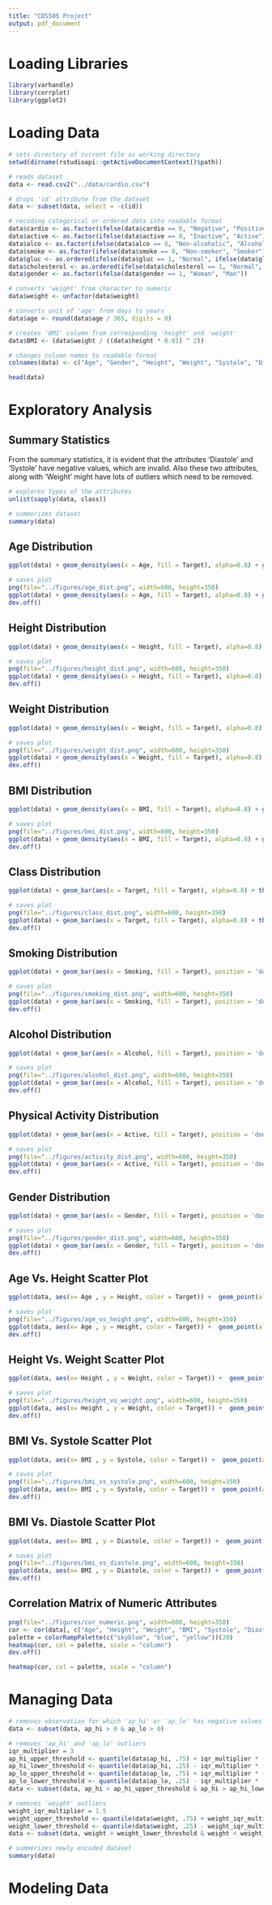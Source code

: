 ```yaml
---
title: "CDS505 Project"
output: pdf_document
---
```


# Loading Libraries

```r
library(varhandle)
library(corrplot)
library(ggplot2)
```

# Loading Data

```r
# sets directory of current file as working directory
setwd(dirname(rstudioapi::getActiveDocumentContext()$path))

# reads dataset
data <- read.csv2("../data/cardio.csv")

# drops 'id' attribute from the dataset
data <- subset(data, select = -c(id))

# recoding categorical or ordered data into readable format
data$cardio <- as.factor(ifelse(data$cardio == 0, "Negative", "Positive"))
data$active <- as.factor(ifelse(data$active == 0, "Inactive", "Active"))
data$alco <- as.factor(ifelse(data$alco == 0, "Non-alcoholic", "Alcoholic"))
data$smoke <- as.factor(ifelse(data$smoke == 0, "Non-smoker", "Smoker"))
data$gluc <- as.ordered(ifelse(data$gluc == 1, "Normal", ifelse(data$gluc == 2, "Above Normal", "Well Above Normal")))
data$cholesterol <- as.ordered(ifelse(data$cholesterol == 1, "Normal", ifelse(data$cholesterol == 2, "Above Normal", "Well Above Normal")))
data$gender <- as.factor(ifelse(data$gender == 1, "Woman", "Man"))

# converts 'weight' from character to numeric
data$weight <- unfactor(data$weight)

# converts unit of 'age' from days to years
data$age <- round(data$age / 365, digits = 0)

# creates 'BMI' column from corresponding 'height' and 'weight'
data$BMI <- (data$weight / ((data$height * 0.01) ^ 2))

# changes column names to readable format
colnames(data) <- c("Age", "Gender", "Height", "Weight", "Systole", "Diastole", "Cholesterol", "Glucose", "Smoking", "Alcohol", "Active", "Target", "BMI")

head(data)
```

# Exploratory Analysis


## Summary Statistics

From the summary statistics, it is evident that the attributes 'Diastole' and 'Systole' have negative values, which are invalid. Also these two attributes, along with 'Weight' might have lots of outliers which need to be removed.

```r
# explores types of the attributes
unlist(sapply(data, class))

# summerizes dataset
summary(data)
```

## Age Distribution

```r
ggplot(data) + geom_density(aes(x = Age, fill = Target), alpha=0.8) + ggtitle("Age Density Plot") + xlab("Age") + ylab("Density") + theme_bw() + scale_fill_manual(values=c("#15158a", "#eb4034"))

# saves plot
png(file="../figures/age_dist.png", width=600, height=350)
ggplot(data) + geom_density(aes(x = Age, fill = Target), alpha=0.8) + ggtitle("Age Density Plot") + xlab("Age") + ylab("Density") + theme_bw() + scale_fill_manual(values=c("#15158a", "#eb4034"))
dev.off()
```

## Height Distribution

```r
ggplot(data) + geom_density(aes(x = Height, fill = Target), alpha=0.8) + ggtitle("Height Density Plot") + xlab("Height") + ylab("Density") + theme_bw() + scale_fill_manual(values=c("#15158a", "#eb4034"))

# saves plot
png(file="../figures/height_dist.png", width=600, height=350)
ggplot(data) + geom_density(aes(x = Height, fill = Target), alpha=0.8) + ggtitle("Height Density Plot") + xlab("Height") + ylab("Density") + theme_bw() + scale_fill_manual(values=c("#15158a", "#eb4034"))
dev.off()
```

## Weight Distribution

```r
ggplot(data) + geom_density(aes(x = Weight, fill = Target), alpha=0.8) + ggtitle("Weight Density Plot") + xlab("Weight") + ylab("Density") + theme_bw() + scale_fill_manual(values=c("#15158a", "#eb4034"))

# saves plot
png(file="../figures/weight_dist.png", width=600, height=350)
ggplot(data) + geom_density(aes(x = Weight, fill = Target), alpha=0.8) + ggtitle("Weight Density Plot") + xlab("Weight") + ylab("Density") + theme_bw() + scale_fill_manual(values=c("#15158a", "#eb4034"))
dev.off()
```

## BMI Distribution

```r
ggplot(data) + geom_density(aes(x = BMI, fill = Target), alpha=0.8) + ggtitle("BMI Density Plot") + xlab("BMI") + ylab("Density") + theme_bw() + scale_fill_manual(values=c("#15158a", "#eb4034"))

# saves plot
png(file="../figures/bmi_dist.png", width=600, height=350)
ggplot(data) + geom_density(aes(x = BMI, fill = Target), alpha=0.8) + ggtitle("BMI Density Plot") + xlab("BMI") + ylab("Density") + theme_bw() + scale_fill_manual(values=c("#15158a", "#eb4034"))
dev.off()
```

## Class Distribution

```r
ggplot(data) + geom_bar(aes(x = Target, fill = Target), alpha=0.8) + theme_bw() + ggtitle("Class Distribution") + xlab("Target") + ylab("Count") + scale_fill_manual(values=c("#15158a", "#eb4034"))

# saves plot
png(file="../figures/class_dist.png", width=600, height=350)
ggplot(data) + geom_bar(aes(x = Target, fill = Target), alpha=0.8) + theme_bw() + ggtitle("Class Distribution") + xlab("Target") + ylab("Count") + scale_fill_manual(values=c("#15158a", "#eb4034"))
dev.off()
```

## Smoking Distribution

```r
ggplot(data) + geom_bar(aes(x = Smoking, fill = Target), position = 'dodge', alpha=0.8) + theme_bw() + ggtitle("Smoking Distribution") + xlab("Smoking") + ylab("Count") + scale_fill_manual(values=c("#15158a", "#eb4034"))

# saves plot
png(file="../figures/smoking_dist.png", width=600, height=350)
ggplot(data) + geom_bar(aes(x = Smoking, fill = Target), position = 'dodge', alpha=0.8) + theme_bw() + ggtitle("Smoking Distribution") + xlab("Smoking") + ylab("Count") + scale_fill_manual(values=c("#15158a", "#eb4034"))
dev.off()
```

## Alcohol Distribution

```r
ggplot(data) + geom_bar(aes(x = Alcohol, fill = Target), position = 'dodge', alpha=0.8) + theme_bw() + ggtitle("Alcohol Distribution") + xlab("Alcohol") + ylab("Count") + scale_fill_manual(values=c("#15158a", "#eb4034"))

# saves plot
png(file="../figures/alcohol_dist.png", width=600, height=350)
ggplot(data) + geom_bar(aes(x = Alcohol, fill = Target), position = 'dodge', alpha=0.8) + theme_bw() + ggtitle("Alcohol Distribution") + xlab("Alcohol") + ylab("Count") + scale_fill_manual(values=c("#15158a", "#eb4034"))
dev.off()
```

## Physical Activity Distribution

```r
ggplot(data) + geom_bar(aes(x = Active, fill = Target), position = 'dodge', alpha=0.8) + theme_bw() + ggtitle("Physical Activity Distribution") + xlab("Activity") + ylab("Count") + scale_fill_manual(values=c("#15158a", "#eb4034"))

# saves plot
png(file="../figures/activity_dist.png", width=600, height=350)
ggplot(data) + geom_bar(aes(x = Active, fill = Target), position = 'dodge', alpha=0.8) + theme_bw() + ggtitle("Physical Activity Distribution") + xlab("Activity") + ylab("Count") + scale_fill_manual(values=c("#15158a", "#eb4034"))
dev.off()
```

## Gender Distribution

```r
ggplot(data) + geom_bar(aes(x = Gender, fill = Target), position = 'dodge', alpha=0.8) + theme_bw() + ggtitle("Gender Distribution") + xlab("Gender") + ylab("Count") + scale_fill_manual(values=c("#15158a", "#eb4034"))

# saves plot
png(file="../figures/gender_dist.png", width=600, height=350)
ggplot(data) + geom_bar(aes(x = Gender, fill = Target), position = 'dodge', alpha=0.8) + theme_bw() + ggtitle("Gender Distribution") + xlab("Gender") + ylab("Count") + scale_fill_manual(values=c("#15158a", "#eb4034"))
dev.off()
```

## Age Vs. Height Scatter Plot

```r
ggplot(data, aes(x= Age , y = Height, color = Target)) +  geom_point(alpha = 0.9) + scale_color_manual(values=c("#15158a", "#eb4034")) + stat_smooth() + ggtitle("Age Vs. Height")

# saves plot
png(file="../figures/age_vs_height.png", width=600, height=350)
ggplot(data, aes(x= Age , y = Height, color = Target)) +  geom_point(alpha = 0.9) + scale_color_manual(values=c("#15158a", "#eb4034")) + stat_smooth() + ggtitle("Age Vs. Height")
dev.off()
```

## Height Vs. Weight Scatter Plot

```r
ggplot(data, aes(x= Height , y = Weight, color = Target)) +  geom_point(alpha = 0.8) + scale_color_manual(values=c("#15158a", "#eb4034")) + stat_smooth() + ggtitle("Height Vs. Weight")

# saves plot
png(file="../figures/height_vs_weight.png", width=600, height=350)
ggplot(data, aes(x= Height , y = Weight, color = Target)) +  geom_point(alpha = 0.8) + scale_color_manual(values=c("#15158a", "#eb4034")) + stat_smooth() + ggtitle("Height Vs. Weight")
dev.off()
```

## BMI Vs. Systole Scatter Plot

```r
ggplot(data, aes(x= BMI , y = Systole, color = Target)) +  geom_point(alpha = 0.8) + scale_color_manual(values=c("#15158a", "#eb4034")) + stat_smooth() + ggtitle("BMI Vs. Systolic Pressure")

# saves plot
png(file="../figures/bmi_vs_systole.png", width=600, height=350)
ggplot(data, aes(x= BMI , y = Systole, color = Target)) +  geom_point(alpha = 0.8) + scale_color_manual(values=c("#15158a", "#eb4034")) + stat_smooth() + ggtitle("BMI Vs. Systolic Pressure")
dev.off()
```

## BMI Vs. Diastole Scatter Plot

```r
ggplot(data, aes(x= BMI , y = Diastole, color = Target)) +  geom_point(alpha = 0.8) + scale_color_manual(values=c("#15158a", "#eb4034")) + stat_smooth() + ggtitle("BMI Vs. Diastolic Pressure")

# saves plot
png(file="../figures/bmi_vs_diastole.png", width=600, height=350)
ggplot(data, aes(x= BMI , y = Diastole, color = Target)) +  geom_point(alpha = 0.8) + scale_color_manual(values=c("#15158a", "#eb4034")) + stat_smooth() + ggtitle("BMI Vs. Diastolic Pressure")
dev.off()
```

## Correlation Matrix of Numeric Attributes

```r
png(file="../figures/cor_numeric.png", width=600, height=350)
cor <- cor(data[, c("Age", "Height", "Weight", "BMI", "Systole", "Diastole")])
palette = colorRampPalette(c("skyblue", "blue", "yellow"))(20)
heatmap(cor, col = palette, scale = "column")
dev.off()

heatmap(cor, col = palette, scale = "column")
```

# Managing Data

```r
# removes observation for which 'ap_hi' or 'ap_lo' has negative values
data <- subset(data, ap_hi > 0 & ap_lo > 0)

# removes 'ap_hi' and 'ap_lo' outliers
iqr_multiplier = 3
ap_hi_upper_threshold <- quantile(data$ap_hi, .75) + iqr_multiplier * (quantile(data$ap_hi, .75) - quantile(data$ap_hi, .25))
ap_hi_lower_threshold <- quantile(data$ap_hi, .25) - iqr_multiplier * (quantile(data$ap_hi, .75) - quantile(data$ap_hi, .25))
ap_lo_upper_threshold <- quantile(data$ap_lo, .75) + iqr_multiplier * (quantile(data$ap_lo, .75) - quantile(data$ap_lo, .25))
ap_lo_lower_threshold <- quantile(data$ap_lo, .25) - iqr_multiplier * (quantile(data$ap_lo, .75) - quantile(data$ap_lo, .25))
data <- subset(data, ap_hi < ap_hi_upper_threshold & ap_hi > ap_hi_lower_threshold & ap_lo < ap_lo_upper_threshold & ap_lo > ap_hi_lower_threshold)

# removes 'weight' outliers
weight_iqr_multiplier = 1.5
weight_upper_threshold <- quantile(data$weight, .75) + weight_iqr_multiplier * (quantile(data$weight, .75) - quantile(data$weight, .25))
weight_lower_threshold <- quantile(data$weight, .25) - weight_iqr_multiplier * (quantile(data$weight, .75) - quantile(data$weight, .25))
data <- subset(data, weight > weight_lower_threshold & weight < weight_upper_threshold)

# summerizes newly encoded dataset
summary(data)
```

# Modeling Data

```r

```

